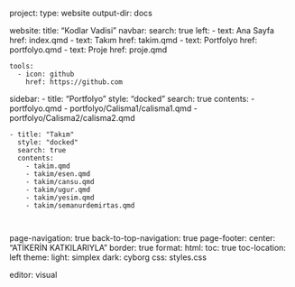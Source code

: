 project:
  type: website
  output-dir: docs

website:
  title: "Kodlar Vadisi"
  navbar:
    search: true
    left:
      - text: Ana Sayfa
        href: index.qmd
      - text: Takım
        href: takim.qmd
      - text: Portfolyo
        href: portfolyo.qmd
      - text: Proje
        href: proje.qmd


            
    tools:
      - icon: github
        href: https://github.com

  sidebar:
    - title: "Portfolyo"
      style: "docked"
      search: true
      contents:
        - portfolyo.qmd
        - portfolyo/Calisma1/calisma1.qmd
        - portfolyo/Calisma2/calisma2.qmd  
        
    - title: "Takım"
      style: "docked"
      search: true
      contents:
        - takim.qmd
        - takim/esen.qmd
        - takim/cansu.qmd
        - takim/ugur.qmd  
        - takim/yesim.qmd
        - takim/semanurdemirtas.qmd 
        
        
  page-navigation: true
  back-to-top-navigation: true
  page-footer:
    center: "ATİKERİN KATKILARIYLA"
    border: true
format:
  html:
    toc: true
    toc-location: left
    theme: 
      light: simplex 
      dark: cyborg
    css: styles.css


editor: visual